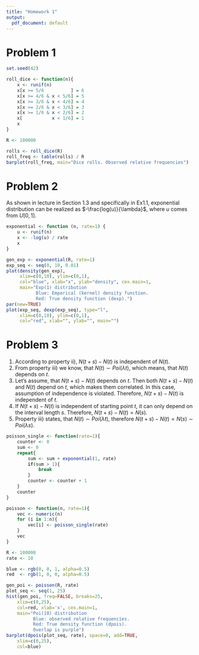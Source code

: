```yaml
---
title: "Homework 1"
output:
  pdf_document: default
---
```


# Problem 1
```r

set.seed(42)

roll_dice <- function(n){
    x <- runif(n)
    x[x >= 5/6          ] = 6
    x[x >= 4/6 & x < 5/6] = 5
    x[x >= 3/6 & x < 4/6] = 4
    x[x >= 2/6 & x < 3/6] = 3
    x[x >= 1/6 & x < 2/6] = 2
    x[           x < 1/6] = 1
    x
}
```


```r
R <- 100000

rolls <- roll_dice(R)
roll_freq <- table(rolls) / R
barplot(roll_freq, main="Dice rolls. Observed relative frequencies")
```


# Problem 2
As shown in lecture in Section 1.3 and specifically in Ex1.1, exponential distribution can be realized as $-\frac{log(u)}{\lambda}$, where $u$ comes from $U[0,1]$.

```r
exponential <- function (n, rate=1) {
    u <- runif(n)
    x <- -log(u) / rate
    x
}
```
```r
gen_exp <- exponential(R, rate=1)
exp_seq <- seq(0, 10, 0.01)
plot(density(gen_exp),
     xlim=c(0,10), ylim=c(0,1),
     col="blue", xlab="x", ylab="density", cex.main=1,
     main="Exp(1) distribution
           Blue: Emperical (kernel) density function.
           Red: True density function (dexp).")
par(new=TRUE)
plot(exp_seq, dexp(exp_seq), type="l",
     xlim=c(0,10), ylim=c(0,1),
     col="red", xlab="", ylab="", main="")
```

# Problem 3
1) According to property ii), $N(t+s) - N(t)$ is independent of $N(t)$.
2) From property iii) we know, that $N(t) \sim Poi(\lambda t)$, which means, that $N(t)$ depends on $t$.
3) Let's assume, that $N(t+s) - N(t)$ depends on $t$. Then both $N(t+s) - N(t)$ and $N(t)$ depend on $t$, which makes them correlated. In this case, assumption of independence is violated. Therefore, $N(t+s) - N(t)$ is independent of $t$.
4) If $N(t+s) - N(t)$ is independent of starting point $t$, it can only depend on the interval length $s$.
    Therefore, $N(t+s) - N(t) = N(s)$.
5) Property iii) states, that $N(t) \sim Poi(\lambda t)$, therefore $N(t+s) - N(t) = N(s) \sim Poi(\lambda s)$.


```r
poisson_single <- function(rate=1){
    counter <- 0
    sum <- 0
    repeat{
        sum <- sum + exponential(1, rate)
        if(sum > 1){
            break
        }
        counter <- counter + 1
    }
    counter
}

poisson <- function(n, rate=1){
    vec <- numeric(n)
    for (i in 1:n){
        vec[i] <- poisson_single(rate)
    }
    vec
}
```
```r
R <- 100000
rate <- 10

blue <- rgb(0, 0, 1, alpha=0.5)
red  <- rgb(1, 0, 0, alpha=0.5)
```
```r
gen_poi <- poisson(R, rate)
plot_seq <- seq(1, 25)
hist(gen_poi, freq=FALSE, breaks=25,
    xlim=c(0,25),
    col=red, xlab='x', cex.main=1,
    main="Poi(10) distribution
          Blue: observed relative frequencies.
          Red: True density function (dpois).
          Overlap is purple")
barplot(dpois(plot_seq, rate), space=0, add=TRUE,
    xlim=c(0,25),
    col=blue)
```

